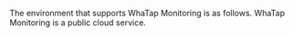 The environment that supports WhaTap Monitoring is as follows. WhaTap Monitoring is a public cloud service.
